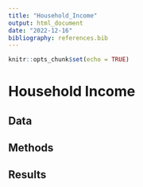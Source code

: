 ```yaml
---
title: "Household_Income"
output: html_document
date: "2022-12-16"
bibliography: references.bib  
---
```


```r
knitr::opts_chunk$set(echo = TRUE)
```

# Household Income 


## Data

## Methods

## Results